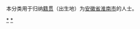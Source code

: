 {{Catnav|頁面分類|各種主題的頁面分類|依中国各省来作的分类|各地中国人|安徽人}}
{{Catnav|頁面分類|人物|各國人物|中国人|各地中国人|安徽人}}

本分类用于归纳[[籍贯|籍贯]]（出生地）为[[安徽省|安徽省]][[淮南市|淮南市]]的人士。

[[Category:安徽人|*]]
[[Category:淮南|*]]